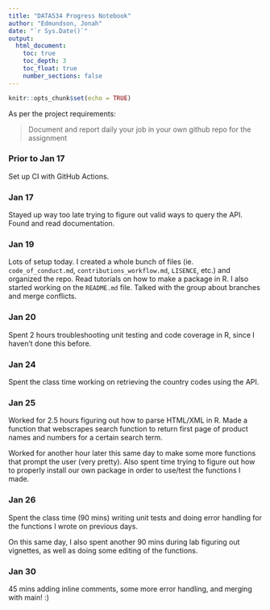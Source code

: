 ```yaml
---
title: "DATA534 Progress Notebook"
author: "Edmundson, Jonah"
date: "`r Sys.Date()`"
output: 
  html_document:
    toc: true 
    toc_depth: 3
    toc_float: true
    number_sections: false
---
```


```r
knitr::opts_chunk$set(echo = TRUE)
```

As per the project requirements:

> Document and report daily your job in your own github repo for the assignment

### Prior to Jan 17

Set up CI with GitHub Actions. 


### Jan 17

Stayed up way too late trying to figure out valid ways to query the API. Found and read documentation. 


### Jan 19

Lots of setup today. I created a whole bunch of files (ie. `code_of_conduct.md`, `contributions_workflow.md`, `LISENCE`, etc.) and organized the repo. Read tutorials on how to make a package in R. I also started working on the `README.md` file. Talked with the group about branches and merge conflicts. 


### Jan 20

Spent 2 hours troubleshooting unit testing and code coverage in R, since I haven't done this before. 


### Jan 24 

Spent the class time working on retrieving the country codes using the API. 

### Jan 25

Worked for 2.5 hours figuring out how to parse HTML/XML in R. Made a function that webscrapes search function to return first page of product names and numbers for a certain search term. 

Worked for another hour later this same day to make some more functions that prompt the user (very pretty). Also spent time trying to figure out how to properly install our own package in order to use/test the functions I made.


### Jan 26

Spent the class time (90 mins) writing unit tests and doing error handling for the functions I wrote on previous days.

On this same day, I also spent another 90 mins during lab figuring out vignettes, as well as doing some editing of the functions. 


### Jan 30

45 mins adding inline comments, some more error handling, and merging with main! :)






